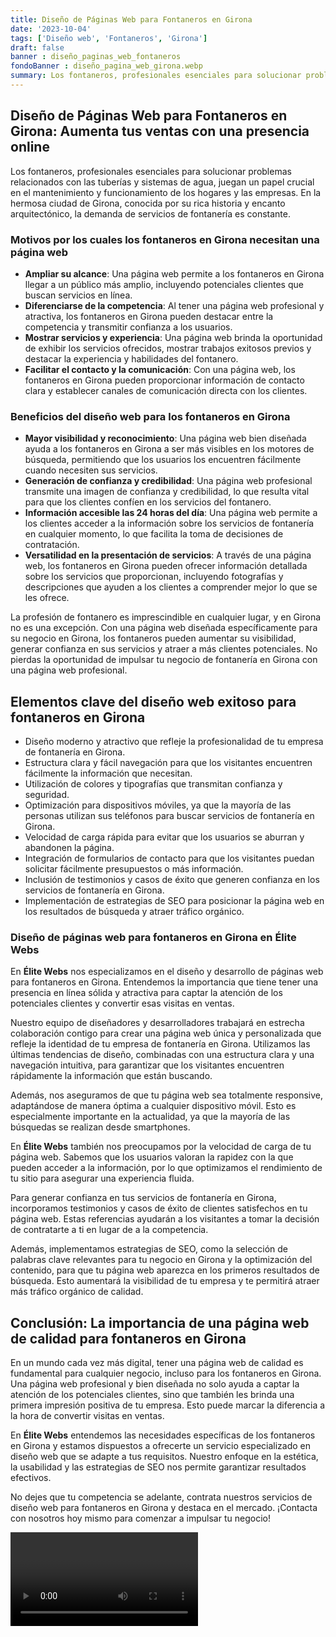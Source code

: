 ```yaml
---
title: Diseño de Páginas Web para Fontaneros en Girona
date: '2023-10-04'
tags: ['Diseño web', 'Fontaneros', 'Girona']
draft: false
banner : diseño_paginas_web_fontaneros
fondoBanner : diseño_pagina_web_girona.webp
summary: Los fontaneros, profesionales esenciales para solucionar problemas relacionados con las tuberías y sistemas de agua, juegan un papel crucial en el mantenimiento y funcionamiento de los hogares y las empresas. En la hermosa ciudad de Girona, conocida por su rica historia y encanto arquitectónico, la demanda de servicios de fontanería es constante.
---
```


## Diseño de Páginas Web para Fontaneros en Girona: Aumenta tus ventas con una presencia online

Los fontaneros, profesionales esenciales para solucionar problemas relacionados con las tuberías y sistemas de agua, juegan un papel crucial en el mantenimiento y funcionamiento de los hogares y las empresas. En la hermosa ciudad de Girona, conocida por su rica historia y encanto arquitectónico, la demanda de servicios de fontanería es constante.

### Motivos por los cuales los fontaneros en Girona necesitan una página web
- **Ampliar su alcance**: Una página web permite a los fontaneros en Girona llegar a un público más amplio, incluyendo potenciales clientes que buscan servicios en línea.
- **Diferenciarse de la competencia**: Al tener una página web profesional y atractiva, los fontaneros en Girona pueden destacar entre la competencia y transmitir confianza a los usuarios.
- **Mostrar servicios y experiencia**: Una página web brinda la oportunidad de exhibir los servicios ofrecidos, mostrar trabajos exitosos previos y destacar la experiencia y habilidades del fontanero.
- **Facilitar el contacto y la comunicación**: Con una página web, los fontaneros en Girona pueden proporcionar información de contacto clara y establecer canales de comunicación directa con los clientes.

### Beneficios del diseño web para los fontaneros en Girona
- **Mayor visibilidad y reconocimiento**: Una página web bien diseñada ayuda a los fontaneros en Girona a ser más visibles en los motores de búsqueda, permitiendo que los usuarios los encuentren fácilmente cuando necesiten sus servicios.
- **Generación de confianza y credibilidad**: Una página web profesional transmite una imagen de confianza y credibilidad, lo que resulta vital para que los clientes confíen en los servicios del fontanero.
- **Información accesible las 24 horas del día**: Una página web permite a los clientes acceder a la información sobre los servicios de fontanería en cualquier momento, lo que facilita la toma de decisiones de contratación.
- **Versatilidad en la presentación de servicios**: A través de una página web, los fontaneros en Girona pueden ofrecer información detallada sobre los servicios que proporcionan, incluyendo fotografías y descripciones que ayuden a los clientes a comprender mejor lo que se les ofrece.

La profesión de fontanero es imprescindible en cualquier lugar, y en Girona no es una excepción. Con una página web diseñada específicamente para su negocio en Girona, los fontaneros pueden aumentar su visibilidad, generar confianza en sus servicios y atraer a más clientes potenciales. No pierdas la oportunidad de impulsar tu negocio de fontanería en Girona con una página web profesional.

<GifSeo />

<Cta />

## Elementos clave del diseño web exitoso para fontaneros en Girona

- Diseño moderno y atractivo que refleje la profesionalidad de tu empresa de fontanería en Girona.
- Estructura clara y fácil navegación para que los visitantes encuentren fácilmente la información que necesitan.
- Utilización de colores y tipografías que transmitan confianza y seguridad.
- Optimización para dispositivos móviles, ya que la mayoría de las personas utilizan sus teléfonos para buscar servicios de fontanería en Girona.
- Velocidad de carga rápida para evitar que los usuarios se aburran y abandonen la página.
- Integración de formularios de contacto para que los visitantes puedan solicitar fácilmente presupuestos o más información.
- Inclusión de testimonios y casos de éxito que generen confianza en los servicios de fontanería en Girona.
- Implementación de estrategias de SEO para posicionar la página web en los resultados de búsqueda y atraer tráfico orgánico.

### Diseño de páginas web para fontaneros en Girona en Élite Webs

En **Élite Webs** nos especializamos en el diseño y desarrollo de páginas web para fontaneros en Girona. Entendemos la importancia que tiene tener una presencia en línea sólida y atractiva para captar la atención de los potenciales clientes y convertir esas visitas en ventas.

Nuestro equipo de diseñadores y desarrolladores trabajará en estrecha colaboración contigo para crear una página web única y personalizada que refleje la identidad de tu empresa de fontanería en Girona. Utilizamos las últimas tendencias de diseño, combinadas con una estructura clara y una navegación intuitiva, para garantizar que los visitantes encuentren rápidamente la información que están buscando.

Además, nos aseguramos de que tu página web sea totalmente responsive, adaptándose de manera óptima a cualquier dispositivo móvil. Esto es especialmente importante en la actualidad, ya que la mayoría de las búsquedas se realizan desde smartphones.

En **Élite Webs** también nos preocupamos por la velocidad de carga de tu página web. Sabemos que los usuarios valoran la rapidez con la que pueden acceder a la información, por lo que optimizamos el rendimiento de tu sitio para asegurar una experiencia fluida.

Para generar confianza en tus servicios de fontanería en Girona, incorporamos testimonios y casos de éxito de clientes satisfechos en tu página web. Estas referencias ayudarán a los visitantes a tomar la decisión de contratarte a ti en lugar de a la competencia.

Además, implementamos estrategias de SEO, como la selección de palabras clave relevantes para tu negocio en Girona y la optimización del contenido, para que tu página web aparezca en los primeros resultados de búsqueda. Esto aumentará la visibilidad de tu empresa y te permitirá atraer más tráfico orgánico de calidad.

## Conclusión: La importancia de una página web de calidad para fontaneros en Girona

En un mundo cada vez más digital, tener una página web de calidad es fundamental para cualquier negocio, incluso para los fontaneros en Girona. Una página web profesional y bien diseñada no solo ayuda a captar la atención de los potenciales clientes, sino que también les brinda una primera impresión positiva de tu empresa. Esto puede marcar la diferencia a la hora de convertir visitas en ventas.

En **Élite Webs** entendemos las necesidades específicas de los fontaneros en Girona y estamos dispuestos a ofrecerte un servicio especializado en diseño web que se adapte a tus requisitos. Nuestro enfoque en la estética, la usabilidad y las estrategias de SEO nos permite garantizar resultados efectivos.

No dejes que tu competencia se adelante, contrata nuestros servicios de diseño web para fontaneros en Girona y destaca en el mercado. ¡Contacta con nosotros hoy mismo para comenzar a impulsar tu negocio!

<Video />

<CtaBot job='Fontaneros' city='Girona'/>

<Gmaps query='Girona+españa+maps' />
